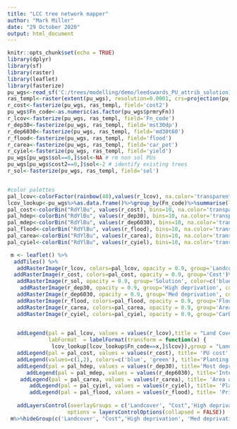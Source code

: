 ```yaml
---
title: "LCC tree network mapper"
author: "Mark Miller"
date: "29 October 2020"
output: html_document
---
```


```r
knitr::opts_chunk$set(echo = TRUE)
library(dplyr)
library(sf)
library(raster)
library(leaflet)
library(fasterize)
pu_wgs<-read_sf('C:/trees/modelling/demo/leedswards_PU_attrib_solution1_wgs.shp')
ras_templ<-raster(extent(pu_wgs), resolution=0.0001, crs=projection(pu_wgs))# approx 5m acc
r_cost<-fasterize(pu_wgs, ras_templ, field='cost2')
pu_wgs$Fn_code<-as.numeric(as.factor(pu_wgs$prmryFn))
r_lcov<-fasterize(pu_wgs, ras_templ, field='Fn_code')
r_dep30<-fasterize(pu_wgs, ras_templ, field='mst30dp')
r_dep6030<-fasterize(pu_wgs, ras_templ, field='md30t60')
r_flood<-fasterize(pu_wgs, ras_templ, field='flood')
r_carea<-fasterize(pu_wgs, ras_templ, field='car_pot')
r_cyiel<-fasterize(pu_wgs, ras_templ, field='yield')
pu_wgs[pu_wgs$sol==0,]$sol<-NA # rm non sol PUs
pu_wgs[pu_wgs$cost2==0,]$sol<-2 # identify existing trees
r_sol<-fasterize(pu_wgs, ras_templ, field='sol')


#color palettes
pal_lcov<-colorFactor(rainbow(40),values(r_lcov), na.color='transparent')
lcov_lookup<-pu_wgs%>%as.data.frame()%>%group_by(Fn_code)%>%summarise(lcov=first(prmryFn))
pal_cost<-colorBin("RdYlBu", values(r_cost), bins=10, na.color='transparent')
pal_hdep<-colorBin("RdYlBu", values(r_dep30), bins=10, na.color='transparent')
pal_mdep<-colorBin("RdYlBu", values(r_dep6030), bins=10, na.color='transparent')
pal_flood<-colorBin("RdYlBu", values(r_flood), bins=10, na.color='transparent')
pal_carea<-colorBin("RdYlBu", values(r_carea), bins=10, na.color='transparent')
pal_cyiel<-colorBin("RdYlBu", values(r_cyiel), bins=10, na.color='transparent')

 m <- leaflet() %>%
  addTiles() %>% 
   addRasterImage(r_lcov, colors=pal_lcov, opacity = 0.9, group='Landcover')%>%
  addRasterImage(r_cost, colors=pal_cost, opacity = 0.9, group='Cost')%>%
   addRasterImage(r_sol, opacity = 0.9, group='Solution', color=c('blue', 'green'))%>%
    addRasterImage(r_dep30, opacity = 0.9, group='High deprivation', colors=pal_hdep)%>%
   addRasterImage(r_dep6030, opacity = 0.9, group='Med deprivation', colors=pal_mdep)%>%
   addRasterImage(r_flood, colors=pal_flood, opacity = 0.9, group='Flood priority')%>%
   addRasterImage(r_carea, colors=pal_carea, opacity = 0.9, group='Area to plant')%>%
   addRasterImage(r_cyiel, colors=pal_cyiel, opacity = 0.9, group='Carbon seq. yield')%>%
   

   addLegend(pal = pal_lcov, values = values(r_lcov),title = "Land Cover",
             labFormat  = labelFormat(transform = function(x) {
              lcov_lookup[lcov_lookup$Fn_code==x,]$lcov}),group = "Landcover", position = "bottomleft")%>%
   addLegend(pal = pal_cost, values = values(r_cost), title= 'PU cost', group = "Cost", position = "bottomleft")%>%
   addLegend(values=c(1,2), colors=c('blue', 'green'), title='Planting network', labels=c('new planting', 'existing trees'), group = "Solution", position = "bottomleft")%>%
   addLegend(pal = pal_hdep, values = values(r_dep30), title='Most deprived 30%', group = "High deprivation", position = "bottomleft")%>%
      addLegend(pal = pal_mdep, values = values(r_dep6030), title='Intermediate deprivation', group = "Med deprivation", position = "bottomleft")%>%
    addLegend(pal = pal_carea, values = values(r_carea), title= 'Area available for planting', group = "Area to plant", position = "bottomleft")%>%
       addLegend(pal = pal_cyiel, values = values(r_cyiel), title= 'Planting yield', group = "Carbon seq. yield", position = "bottomleft")%>%
       addLegend(pal = pal_flood, values = values(r_flood), title= 'Priority flood planting', group = "Flood priority", position = "bottomleft")%>%
   
   addLayersControl(overlayGroups = c('Landcover', "Cost",'High deprivation', 'Med deprivation', 'Flood priority', 'Area to plant', 'Carbon seq. yield', "Solution"),
                   options = layersControlOptions(collapsed = FALSE))
 m%>%hideGroup(c('Landcover', "Cost",'High deprivation', 'Med deprivation', 'Flood priority', 'Area to plant', 'Carbon seq. yield', "Solution"))

```
